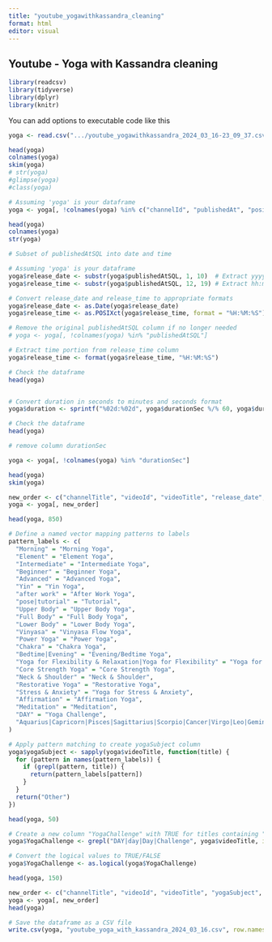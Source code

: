 ```yaml
---
title: "youtube_yogawithkassandra_cleaning"
format: html
editor: visual
---
```


## Youtube - Yoga with Kassandra cleaning

```r

library(readcsv)
library(tidyverse)
library(dplyr)
library(knitr)
```

You can add options to executable code like this

```r

yoga <- read.csv(".../youtube_yogawithkassandra_2024_03_16-23_09_37.csv")
```

```r

head(yoga)
colnames(yoga)
skim(yoga)
# str(yoga)
#glimpse(yoga)
#class(yoga)
```

```r
# Assuming 'yoga' is your dataframe
yoga <- yoga[, !colnames(yoga) %in% c("channelId", "publishedAt", "position", "duration", "dimension", "definition", "defaultLanguage", "thumbnail_maxres", "licensedContent", "locationDescription", "latitude", "longitude", "dislikeCount", "favoriteCount" )]

head(yoga)
colnames(yoga)
str(yoga)
```

```r
# Subset of publishedAtSQL into date and time

# Assuming 'yoga' is your dataframe
yoga$release_date <- substr(yoga$publishedAtSQL, 1, 10)  # Extract yyyy-mm-dd
yoga$release_time <- substr(yoga$publishedAtSQL, 12, 19) # Extract hh:mm:ss

# Convert release_date and release_time to appropriate formats
yoga$release_date <- as.Date(yoga$release_date)
yoga$release_time <- as.POSIXct(yoga$release_time, format = "%H:%M:%S")

# Remove the original publishedAtSQL column if no longer needed
# yoga <- yoga[, !colnames(yoga) %in% "publishedAtSQL"]

```

```r
# Extract time portion from release_time column
yoga$release_time <- format(yoga$release_time, "%H:%M:%S")

# Check the dataframe
head(yoga)



```

```r
# Convert duration in seconds to minutes and seconds format
yoga$duration <- sprintf("%02d:%02d", yoga$durationSec %/% 60, yoga$durationSec %% 60)

# Check the dataframe
head(yoga)

```

```r
# remove column durationSec

yoga <- yoga[, !colnames(yoga) %in% "durationSec"]

head(yoga)
skim(yoga)
```

```r
new_order <- c("channelTitle", "videoId", "videoTitle", "release_date", "release_time", "duration", "viewCount", "likeCount", "commentCount", "defaultLAudioLanguage", "videoDescription", "tags", "videoCategoryId", "videoCategoryLabel", "topicCategories", "caption")
yoga <- yoga[, new_order]
```

```r
head(yoga, 850)
```

```r
# Define a named vector mapping patterns to labels
pattern_labels <- c(
  "Morning" = "Morning Yoga",
  "Element" = "Element Yoga",
  "Intermediate" = "Intermediate Yoga",
  "Beginner" = "Beginner Yoga",
  "Advanced" = "Advanced Yoga",
  "Yin" = "Yin Yoga",
  "after work" = "After Work Yoga",
  "pose|tutorial" = "Tutorial",
  "Upper Body" = "Upper Body Yoga",
  "Full Body" = "Full Body Yoga",
  "Lower Body" = "Lower Body Yoga",
  "Vinyasa" = "Vinyasa Flow Yoga",
  "Power Yoga" = "Power Yoga",
  "Chakra" = "Chakra Yoga",
  "Bedtime|Evening" = "Evening/Bedtime Yoga",
  "Yoga for Flexibility & Relaxation|Yoga for Flexibility" = "Yoga for Flexibility",
  "Core Strength Yoga" = "Core Strength Yoga",
  "Neck & Shoulder" = "Neck & Shoulder",
  "Restorative Yoga" = "Restorative Yoga",
  "Stress & Anxiety" = "Yoga for Stress & Anxiety",
  "Affirmation" = "Affirmation Yoga",
  "Meditation" = "Meditation",
  "DAY" = "Yoga Challenge",
  "Aquarius|Capricorn|Pisces|Sagittarius|Scorpio|Cancer|Virgo|Leo|Gemini|Taurus|Aries|Libra" = "Zodiac yoga"
)

# Apply pattern matching to create yogaSubject column
yoga$yogaSubject <- sapply(yoga$videoTitle, function(title) {
  for (pattern in names(pattern_labels)) {
    if (grepl(pattern, title)) {
      return(pattern_labels[pattern])
    }
  }
  return("Other")
})

```

```r
head(yoga, 50)
```

```r
# Create a new column "YogaChallenge" with TRUE for titles containing "DAY" or "day", otherwise FALSE
yoga$YogaChallenge <- grepl("DAY|day|Day|Challenge", yoga$videoTitle, ignore.case = TRUE)

# Convert the logical values to TRUE/FALSE
yoga$YogaChallenge <- as.logical(yoga$YogaChallenge)

```

```r
head(yoga, 150)
```

```r
new_order <- c("channelTitle", "videoId", "videoTitle", "yogaSubject", "YogaChallenge", "release_date", "release_time", "duration", "viewCount", "likeCount", "commentCount", "defaultLAudioLanguage", "videoDescription", "tags", "videoCategoryId", "videoCategoryLabel", "topicCategories", "caption")
yoga <- yoga[, new_order]
head(yoga)
```

```r
# Save the dataframe as a CSV file
write.csv(yoga, "youtube_yoga_with_kassandra_2024_03_16.csv", row.names = FALSE)

```
